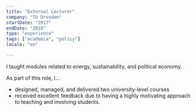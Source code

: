 ```yaml
---
title: "External Lecturer"
company: "TU Dresden"
startDate: "2017"
endDate: "2018"
type: "experience"
tags: ["academia", "policy"]
locale: "en"

---
```


I taught modules related to energy, sustainability, and political economy.

As part of this role, I...
-	designed, managed, and delivered two university-level courses
-	received excellent feedback due to having a highly motivating approach to teaching and involving students.

